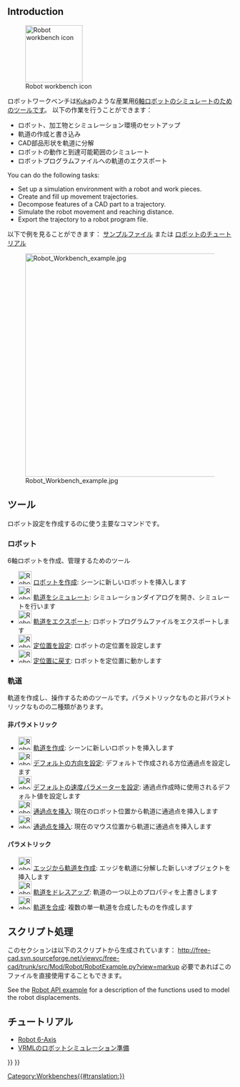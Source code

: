 <languages/>

{{Docnav
|[[Reverse_Engineering_Workbench|Reverse Engineering Workbench]]
|[[Sketcher_Workbench|Sketcher Workbench]]
|IconL=Workbench_Reverse_Engineering.svg
|IconR=Workbench_Sketcher.svg
}}

{{VeryImportantMessage|The Robot Workbench is unmaintained. If you have experience with the topic and are interested in maintaining it, please state your intention in the developer's section of the [https://forum.freecadweb.org/index.php FreeCAD forum].

The reason this workbench is still in the master source code is because this workbench is programmed in C++. If this workbench could be programmed in Python, then it could be made an [[external_workbenches|external workbench]] and it could be moved to a separate repository.
}}

== Introduction ==

[[Image:Workbench_Robot.svg|thumb|128px|Robot workbench icon]]

<div class="mw-translate-fuzzy">
ロボットワークベンチは[http://kuka.com/ Kuka]のような産業用[[Robot_6-Axis/jp|6軸ロボット]]のシミュレートのためのツールです。
以下の作業を行うことができます：
* ロボット、加工物とシミュレーション環境のセットアップ
* 軌道の作成と書き込み
* CAD部品形状を軌道に分解
* ロボットの動作と到達可能範囲のシミュレート
* ロボットプログラムファイルへの軌道のエクスポート
</div>

You can do the following tasks:
* Set up a simulation environment with a robot and work pieces.
* Create and fill up movement trajectories.
* Decompose features of a CAD part to a trajectory.
* Simulate the robot movement and reaching distance.
* Export the trajectory to a robot program file.

<div class="mw-translate-fuzzy">

以下で例を見ることができます：
[http://www.freecad-project.de/svn/ExampleData/Examples/RobotSimulation/ サンプルファイル] または [[Robot tutorial/jp|ロボットのチュートリアル]]
</div>

{{TOCright}}
[[Image:Robot_Workbench_example.jpg|500px]]

== ツール ==
ロボット設定を作成するのに使う主要なコマンドです。 

=== ロボット ===
6軸ロボットを作成、管理するためのツール

<div class="mw-translate-fuzzy">
* [[Image:Robot_CreateRobot.png|30px]] [[Robot_CreateRobot/jp|ロボットを作成]]: シーンに新しいロボットを挿入します
* [[Image:Robot_Simulate.png|30px]] [[Robot_Simulate/jp|軌道をシミュレート]]: シミュレーションダイアログを開き、シミュレートを行います
* [[Image:Robot_Export.png|30px]] [[Robot_Export/jp|軌道をエクスポート]]: ロボットプログラムファイルをエクスポートします
* [[Image:Robot_SetHomePos.png|30px]] [[Robot_SetHomePos/jp|定位置を設定]]: ロボットの定位置を設定します
* [[Image:Robot_RestoreHomePos.png|30px]] [[Robot_RestoreHomePos/jp|定位置に戻す]]: ロボットを定位置に動かします
</div>

=== 軌道 ===
軌道を作成し、操作するためのツールです。パラメトリックなものと非パラメトリックなものの二種類があります。

<div class="mw-translate-fuzzy">
==== 非パラメトリック ====
* [[Image:Robot_CreateTrajectory.png|30px]] [[Robot_CreateTrajectory/jp|軌道を作成]]: シーンに新しいロボットを挿入します
* [[Image:Robot_SetDefaultOrientation.png|30px]] [[Robot_SetDefaultOrientation/jp|デフォルトの方向を設定]]: デフォルトで作成される方位通過点を設定します
* [[Image:Robot_SetDefaultValues.png|30px]] [[Robot_SetDefaultValues/jp|デフォルトの速度パラメーターを設定]]: 通過点作成時に使用されるデフォルト値を設定します
* [[Image:Robot_InsertWaypoint.png|30px]] [[Robot_InsertWaypoint/jp|通過点を挿入]]: 現在のロボット位置から軌道に通過点を挿入します
* [[Image:Robot_InsertWaypointPre.png|30px]] [[Robot_InsertWaypointPre/jp|通過点を挿入]]: 現在のマウス位置から軌道に通過点を挿入します
</div>

<div class="mw-translate-fuzzy">
==== パラメトリック ====
* [[Image:Robot_Edge2Trac.png|30px]] [[Robot_Edge2Trac/jp|エッジから軌道を作成]]: エッジを軌道に分解した新しいオブジェクトを挿入します
* [[Image:Robot_TrajectoryDressUp.png|30px]] [[Robot_TrajectoryDressUp/jp|軌道をドレスアップ]]: 軌道の一つ以上のプロパティを上書きします
* [[Image:Robot_TrajectoryCompound.png|30px]] [[Robot_TrajectoryCompound/jp|軌道を合成]]: 複数の単一軌道を合成したものを作成します
</div>

<span id="Scripting"></span>
<div class="mw-translate-fuzzy">
== スクリプト処理 ==

このセクションは以下のスクリプトから生成されています： http://free-cad.svn.sourceforge.net/viewvc/free-cad/trunk/src/Mod/Robot/RobotExample.py?view=markup 
必要であればこのファイルを直接使用することもできます。
</div>

See the [[Robot_API_example|Robot API example]] for a description of the functions used to model the robot displacements.

==チュートリアル==
* [[Robot 6-Axis|Robot 6-Axis]]
*[[VRML Preparation for Robot Simulation|VRMLのロボットシミュレーション準備]]


<div class="mw-translate-fuzzy">
{{docnav/ja|Drawing Workbench/ja|Raytracing Workbench/ja}}
</div>

{{Robot Tools navi{{#translation:}}}}
{{Userdocnavi{{#translation:}}}}
[[Category:Workbenches{{#translation:}}]]